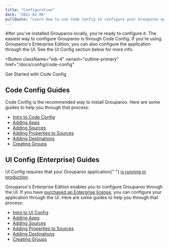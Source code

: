 ```yaml
---
title: "Configuration"
date: "2021-02-08"
pullQuote: "Learn how to use Code Config to configure your Grouparoo application."
---
```


After you've installed Grouparoo locally, you're ready to configure it. The easiest way to configure Grouparoo is through Code Config. If you're using Grouparoo's Enterprise Edition, you can also configure the application through the UI. See the UI Config section below for more info.

<Button
  className="mb-4"
  variant="outline-primary"
  href="/docs/config/code-config"
>
  Get Started with Code Config
</Button>

## Code Config Guides

Code Config is the recommended way to install Grouparoo. Here are some guides to help you through that process:

- [Intro to Code Config](/docs/config/code-config)
- [Adding Apps](/docs/config/apps/community)
- [Adding Sources](/docs/config/sources/community)
- [Adding Properties to Sources](/docs/config/properties/community)
- [Adding Destinations](/docs/config/destinations/community)
- [Creating Groups](/docs/config/groups/community)

## UI Config (Enterprise) Guides

<Alert variant="warning">
  <p className="mb-0">
    UI Config requires that your Grouparoo application{" "}
    <a href="/docs/deployment">is running in production</a>.
  </p>
</Alert>

Grouparoo's Enterprise Edition enables you to configure Grouparoo through the UI. If you have [purchased an Enterprise license](/meet), you can configure your application through the UI. Here are some guides to help you through that process:

- [Intro to UI Config](/docs/config/ui-config)
- [Adding Apps](/docs/config/apps/enterprise)
- [Adding Sources](/docs/config/sources/enterprise)
- [Adding Properties to Sources](/docs/config/properties/enterprise)
- [Adding Destinations](/docs/config/destinations/enterprise)
- [Creating Groups](/docs/config/groups/enterprise)
